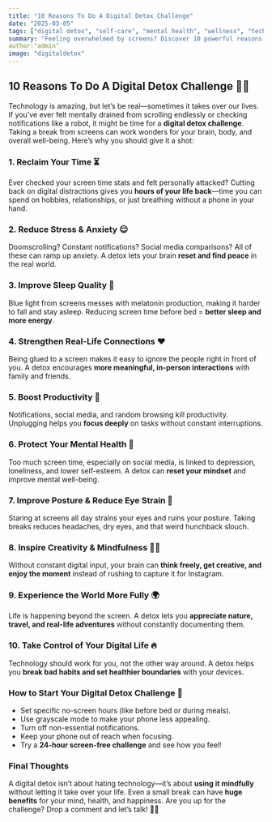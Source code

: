 ```yaml
---
title: "10 Reasons To Do A Digital Detox Challenge"
date: "2025-03-05"
tags: ["digital detox", "self-care", "mental health", "wellness", "technology"]
summary: "Feeling overwhelmed by screens? Discover 10 powerful reasons to unplug and take back control of your focus, health, and happiness. From boosting mental clarity to improving sleep and strengthening real-life connections, a digital detox might be just what you need."
author:"admin"
image: "digitaldetox"
---
```



## 10 Reasons To Do A Digital Detox Challenge 📵✨

Technology is amazing, but let’s be real—sometimes it takes over our lives. If you’ve ever felt mentally drained from scrolling endlessly or checking notifications like a robot, it might be time for a **digital detox challenge**. Taking a break from screens can work wonders for your brain, body, and overall well-being. Here’s why you should give it a shot:

<CustomImage src="/images/digital-detox.jpg" alt="Digital Detox" width={800} height={600} />

### 1. Reclaim Your Time ⏳
Ever checked your screen time stats and felt personally attacked? Cutting back on digital distractions gives you **hours of your life back**—time you can spend on hobbies, relationships, or just breathing without a phone in your hand.

### 2. Reduce Stress & Anxiety 😌
Doomscrolling? Constant notifications? Social media comparisons? All of these can ramp up anxiety. A detox lets your brain **reset and find peace** in the real world.

### 3. Improve Sleep Quality 🌙
Blue light from screens messes with melatonin production, making it harder to fall and stay asleep. Reducing screen time before bed = **better sleep and more energy**.

### 4. Strengthen Real-Life Connections ❤️
Being glued to a screen makes it easy to ignore the people right in front of you. A detox encourages **more meaningful, in-person interactions** with family and friends.

### 5. Boost Productivity 🚀
Notifications, social media, and random browsing kill productivity. Unplugging helps you **focus deeply** on tasks without constant interruptions.

### 6. Protect Your Mental Health 🧠
Too much screen time, especially on social media, is linked to depression, loneliness, and lower self-esteem. A detox can **reset your mindset** and improve mental well-being.

### 7. Improve Posture & Reduce Eye Strain 👀
Staring at screens all day strains your eyes and ruins your posture. Taking breaks reduces headaches, dry eyes, and that weird hunchback slouch.

### 8. Inspire Creativity & Mindfulness 🎨🧘
Without constant digital input, your brain can **think freely, get creative, and enjoy the moment** instead of rushing to capture it for Instagram.

### 9. Experience the World More Fully 🌍
Life is happening beyond the screen. A detox lets you **appreciate nature, travel, and real-life adventures** without constantly documenting them.

### 10. Take Control of Your Digital Life 🔥
Technology should work for you, not the other way around. A detox helps you **break bad habits and set healthier boundaries** with your devices.

### How to Start Your Digital Detox Challenge 🛑
- Set specific no-screen hours (like before bed or during meals).
- Use grayscale mode to make your phone less appealing.
- Turn off non-essential notifications.
- Keep your phone out of reach when focusing.
- Try a **24-hour screen-free challenge** and see how you feel!

### Final Thoughts
A digital detox isn’t about hating technology—it’s about **using it mindfully** without letting it take over your life. Even a small break can have **huge benefits** for your mind, health, and happiness. Are you up for the challenge? Drop a comment and let’s talk! 💬✨
